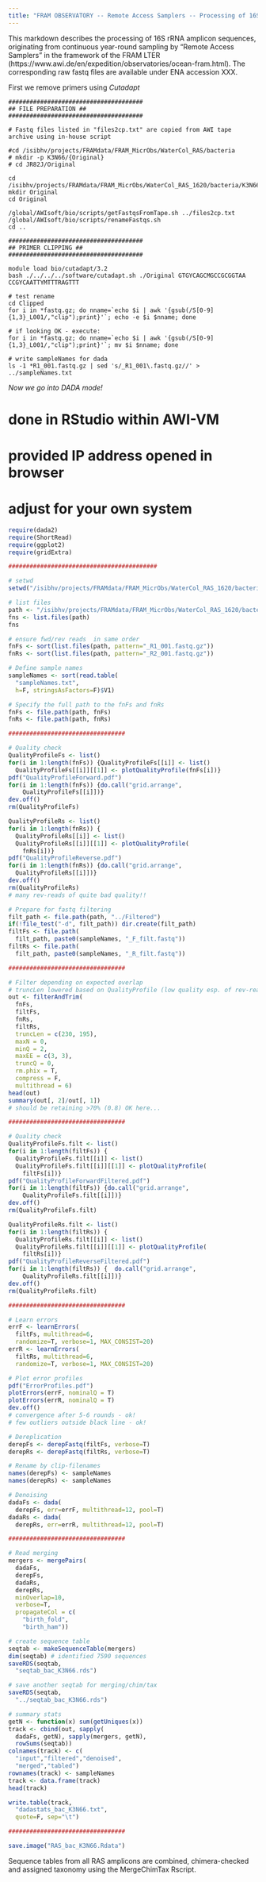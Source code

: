 ---
title: "FRAM OBSERVATORY -- Remote Access Samplers -- Processing of 16S rRNA amplicons (run K3N66)"
---

This markdown describes the processing of 16S rRNA amplicon sequences, originating from continuous year-round sampling by "Remote Access Samplers" in the framework of the FRAM LTER  (https://www.awi.de/en/expedition/observatories/ocean-fram.html). The corresponding raw fastq files are available under ENA accession XXX. 

First we remove primers using *Cutadapt*  

```{console}

######################################
## FILE PREPARATION ##
######################################

# Fastq files listed in "files2cp.txt" are copied from AWI tape archive using in-house script  

#cd /isibhv/projects/FRAMdata/FRAM_MicrObs/WaterCol_RAS/bacteria
# mkdir -p K3N66/{Original}
# cd JR82J/Original
  
cd /isibhv/projects/FRAMdata/FRAM_MicrObs/WaterCol_RAS_1620/bacteria/K3N66/
mkdir Original
cd Original

/global/AWIsoft/bio/scripts/getFastqsFromTape.sh ../files2cp.txt
/global/AWIsoft/bio/scripts/renameFastqs.sh
cd ..

######################################
## PRIMER CLIPPING ##
######################################

module load bio/cutadapt/3.2
bash ./../../../software/cutadapt.sh ./Original GTGYCAGCMGCCGCGGTAA CCGYCAATTYMTTTRAGTTT

# test rename
cd Clipped
for i in *fastq.gz; do nname=`echo $i | awk '{gsub(/S[0-9]{1,3}_L001/,"clip");print}'`; echo -e $i $nname; done

# if looking OK - execute:  
for i in *fastq.gz; do nname=`echo $i | awk '{gsub(/S[0-9]{1,3}_L001/,"clip");print}'`; mv $i $nname; done

# write sampleNames for dada
ls -1 *R1_001.fastq.gz | sed 's/_R1_001\.fastq.gz//' > ../sampleNames.txt

```

*Now we go into DADA mode!*

# done in RStudio within AWI-VM
# provided IP address opened in browser
# adjust for your own system 

```{r, eval=F}

require(dada2)
require(ShortRead)
require(ggplot2)
require(gridExtra)

##########################################

# setwd 
setwd("/isibhv/projects/FRAMdata/FRAM_MicrObs/WaterCol_RAS_1620/bacteria/K3N66")

# list files
path <- "/isibhv/projects/FRAMdata/FRAM_MicrObs/WaterCol_RAS_1620/bacteria/K3N66/Clipped"
fns <- list.files(path)
fns

# ensure fwd/rev reads  in same order
fnFs <- sort(list.files(path, pattern="_R1_001.fastq.gz"))
fnRs <- sort(list.files(path, pattern="_R2_001.fastq.gz"))

# Define sample names
sampleNames <- sort(read.table(
  "sampleNames.txt", 
  h=F, stringsAsFactors=F)$V1)

# Specify the full path to the fnFs and fnRs
fnFs <- file.path(path, fnFs)
fnRs <- file.path(path, fnRs)

#################################

# Quality check
QualityProfileFs <- list()
for(i in 1:length(fnFs)) {QualityProfileFs[[i]] <- list()
  QualityProfileFs[[i]][[1]] <- plotQualityProfile(fnFs[i])}
pdf("QualityProfileForward.pdf")
for(i in 1:length(fnFs)) {do.call("grid.arrange", 
    QualityProfileFs[[i]])}
dev.off()
rm(QualityProfileFs)

QualityProfileRs <- list()
for(i in 1:length(fnRs)) {
  QualityProfileRs[[i]] <- list()
  QualityProfileRs[[i]][[1]] <- plotQualityProfile(
    fnRs[i])}
pdf("QualityProfileReverse.pdf")
for(i in 1:length(fnRs)) {do.call("grid.arrange", 
  QualityProfileRs[[i]])}
dev.off()
rm(QualityProfileRs)
# many rev-reads of quite bad quality!!

# Prepare for fastq filtering
filt_path <- file.path(path, "../Filtered")
if(!file_test("-d", filt_path)) dir.create(filt_path)
filtFs <- file.path(
  filt_path, paste0(sampleNames, "_F_filt.fastq"))
filtRs <- file.path(
  filt_path, paste0(sampleNames, "_R_filt.fastq"))

#################################

# Filter depending on expected overlap
# truncLen lowered based on QualityProfile (low quality esp. of rev-reads)
out <- filterAndTrim(
  fnFs, 
  filtFs, 
  fnRs, 
  filtRs,
  truncLen = c(230, 195),
  maxN = 0,
  minQ = 2,
  maxEE = c(3, 3), 
  truncQ = 0, 
  rm.phix = T,
  compress = F,
  multithread = 6)
head(out)
summary(out[, 2]/out[, 1])
# should be retaining >70% (0.8) OK here...

#################################

# Quality check 
QualityProfileFs.filt <- list()
for(i in 1:length(filtFs)) {
  QualityProfileFs.filt[[i]] <- list()
  QualityProfileFs.filt[[i]][[1]] <- plotQualityProfile(
    filtFs[i])}
pdf("QualityProfileForwardFiltered.pdf")
for(i in 1:length(filtFs)) {do.call("grid.arrange", 
    QualityProfileFs.filt[[i]])}
dev.off()
rm(QualityProfileFs.filt)

QualityProfileRs.filt <- list()
for(i in 1:length(filtRs)) {
  QualityProfileRs.filt[[i]] <- list()
  QualityProfileRs.filt[[i]][[1]] <- plotQualityProfile(
    filtRs[i])}
pdf("QualityProfileReverseFiltered.pdf")
for(i in 1:length(filtRs)) {  do.call("grid.arrange", 
    QualityProfileRs.filt[[i]])}
dev.off()
rm(QualityProfileRs.filt)

#################################

# Learn errors 
errF <- learnErrors(
  filtFs, multithread=6, 
  randomize=T, verbose=1, MAX_CONSIST=20)
errR <- learnErrors(
  filtRs, multithread=6, 
  randomize=T, verbose=1, MAX_CONSIST=20)

# Plot error profiles
pdf("ErrorProfiles.pdf")
plotErrors(errF, nominalQ = T)
plotErrors(errR, nominalQ = T)
dev.off()
# convergence after 5-6 rounds - ok!
# few outliers outside black line - ok!

# Dereplication 
derepFs <- derepFastq(filtFs, verbose=T)
derepRs <- derepFastq(filtRs, verbose=T)

# Rename by clip-filenames
names(derepFs) <- sampleNames
names(derepRs) <- sampleNames

# Denoising
dadaFs <- dada(
  derepFs, err=errF, multithread=12, pool=T)
dadaRs <- dada(
  derepRs, err=errR, multithread=12, pool=T)

#################################

# Read merging
mergers <- mergePairs(
  dadaFs, 
  derepFs, 
  dadaRs,
  derepRs,
  minOverlap=10,
  verbose=T,
  propagateCol = c(
    "birth_fold", 
    "birth_ham"))

# create sequence table
seqtab <- makeSequenceTable(mergers)
dim(seqtab) # identified 7590 sequences
saveRDS(seqtab, 
  "seqtab_bac_K3N66.rds")

# save another seqtab for merging/chim/tax
saveRDS(seqtab, 
  "../seqtab_bac_K3N66.rds")

# summary stats
getN <- function(x) sum(getUniques(x))
track <- cbind(out, sapply(
  dadaFs, getN), sapply(mergers, getN), 
  rowSums(seqtab))
colnames(track) <- c(
  "input","filtered","denoised",
  "merged","tabled")
rownames(track) <- sampleNames
track <- data.frame(track)
head(track)

write.table(track, 
  "dadastats_bac_K3N66.txt", 
  quote=F, sep="\t")

#################################

save.image("RAS_bac_K3N66.Rdata")

```

Sequence tables from all RAS amplicons are combined, chimera-checked and assigned taxonomy using the MergeChimTax Rscript.